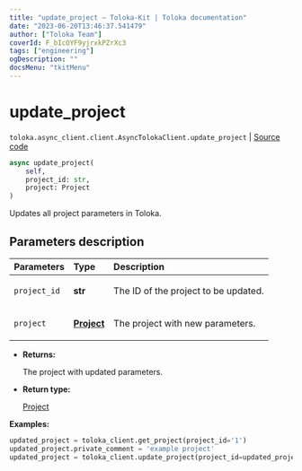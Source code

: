 ```yaml
---
title: "update_project — Toloka-Kit | Toloka documentation"
date: "2023-06-20T13:46:37.541479"
author: ["Toloka Team"]
coverId: F_bIcOYF9yjrxkPZrXc3
tags: ["engineering"]
ogDescription: ""
docsMenu: "tkitMenu"
---
```


# update_project

`toloka.async_client.client.AsyncTolokaClient.update_project` | [Source code](https://github.com/Toloka/toloka-kit/blob/v1.2.0/src/async_client/client.py#L0)

```python
async update_project(
    self,
    project_id: str,
    project: Project
)
```

Updates all project parameters in Toloka.

## Parameters description

| Parameters | Type | Description |
| :----------| :----| :-----------|
`project_id`|**str**|<p>The ID of the project to be updated.</p>
`project`|**[Project](/docs/toloka-kit/reference/toloka.client.project.Project)**|<p>The project with new parameters.</p>

* **Returns:**

  The project with updated parameters.

* **Return type:**

  [Project](/docs/toloka-kit/reference/toloka.client.project.Project)

**Examples:**

```python
updated_project = toloka_client.get_project(project_id='1')
updated_project.private_comment = 'example project'
updated_project = toloka_client.update_project(project_id=updated_project.id, project=updated_project)
```